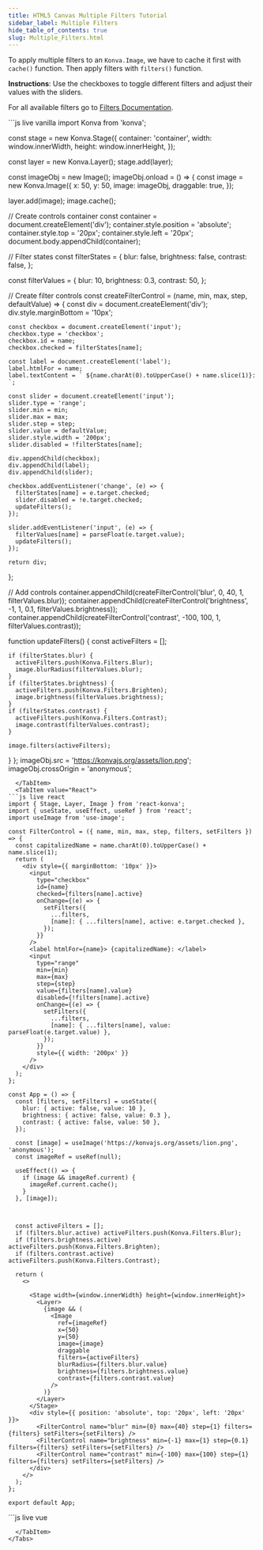 ```yaml
---
title: HTML5 Canvas Multiple Filters Tutorial
sidebar_label: Multiple Filters
hide_table_of_contents: true
slug: Multiple_Filters.html
---
```


To apply multiple filters to an `Konva.Image`, we have to cache it first with `cache()`
function. Then apply filters with `filters()` function.

**Instructions**: Use the checkboxes to toggle different filters and adjust their values with the sliders.

For all available filters go to [Filters Documentation](/api/Konva.Filters.html).


<Tabs>
  <TabItem value="Vanilla" default>
```js live vanilla
import Konva from 'konva';

const stage = new Konva.Stage({
  container: 'container',
  width: window.innerWidth,
  height: window.innerHeight,
});

const layer = new Konva.Layer();
stage.add(layer);

const imageObj = new Image();
imageObj.onload = () => {
  const image = new Konva.Image({
    x: 50,
    y: 50,
    image: imageObj,
    draggable: true,
  });

  layer.add(image);
  image.cache();

  // Create controls container
  const container = document.createElement('div');
  container.style.position = 'absolute';
  container.style.top = '20px';
  container.style.left = '20px';
  document.body.appendChild(container);

  // Filter states
  const filterStates = {
    blur: false,
    brightness: false,
    contrast: false,
  };

  const filterValues = {
    blur: 10,
    brightness: 0.3,
    contrast: 50,
  };

  // Create filter controls
  const createFilterControl = (name, min, max, step, defaultValue) => {
    const div = document.createElement('div');
    div.style.marginBottom = '10px';
    
    const checkbox = document.createElement('input');
    checkbox.type = 'checkbox';
    checkbox.id = name;
    checkbox.checked = filterStates[name];
    
    const label = document.createElement('label');
    label.htmlFor = name;
    label.textContent = ` ${name.charAt(0).toUpperCase() + name.slice(1)}: `;
    
    const slider = document.createElement('input');
    slider.type = 'range';
    slider.min = min;
    slider.max = max;
    slider.step = step;
    slider.value = defaultValue;
    slider.style.width = '200px';
    slider.disabled = !filterStates[name];
    
    div.appendChild(checkbox);
    div.appendChild(label);
    div.appendChild(slider);
    
    checkbox.addEventListener('change', (e) => {
      filterStates[name] = e.target.checked;
      slider.disabled = !e.target.checked;
      updateFilters();
    });
    
    slider.addEventListener('input', (e) => {
      filterValues[name] = parseFloat(e.target.value);
      updateFilters();
    });
    
    return div;
  };

  // Add controls
  container.appendChild(createFilterControl('blur', 0, 40, 1, filterValues.blur));
  container.appendChild(createFilterControl('brightness', -1, 1, 0.1, filterValues.brightness));
  container.appendChild(createFilterControl('contrast', -100, 100, 1, filterValues.contrast));

  function updateFilters() {
    const activeFilters = [];
    
    if (filterStates.blur) {
      activeFilters.push(Konva.Filters.Blur);
      image.blurRadius(filterValues.blur);
    }
    if (filterStates.brightness) {
      activeFilters.push(Konva.Filters.Brighten);
      image.brightness(filterValues.brightness);
    }
    if (filterStates.contrast) {
      activeFilters.push(Konva.Filters.Contrast);
      image.contrast(filterValues.contrast);
    }
    
    image.filters(activeFilters);
  }
};
imageObj.src = 'https://konvajs.org/assets/lion.png';
imageObj.crossOrigin = 'anonymous';
```
  </TabItem>
  <TabItem value="React">
```js live react
import { Stage, Layer, Image } from 'react-konva';
import { useState, useEffect, useRef } from 'react';
import useImage from 'use-image';

const FilterControl = ({ name, min, max, step, filters, setFilters }) => {
  const capitalizedName = name.charAt(0).toUpperCase() + name.slice(1);
  return (
    <div style={{ marginBottom: '10px' }}>
      <input
        type="checkbox"
        id={name}
        checked={filters[name].active}
        onChange={(e) => {
          setFilters({
            ...filters,
            [name]: { ...filters[name], active: e.target.checked },
          });
        }}
      />
      <label htmlFor={name}> {capitalizedName}: </label>
      <input
        type="range"
        min={min}
        max={max}
        step={step}
        value={filters[name].value}
        disabled={!filters[name].active}
        onChange={(e) => {
          setFilters({
            ...filters,
            [name]: { ...filters[name], value: parseFloat(e.target.value) },
          });
        }}
        style={{ width: '200px' }}
      />
    </div>
  );
};

const App = () => {
  const [filters, setFilters] = useState({
    blur: { active: false, value: 10 },
    brightness: { active: false, value: 0.3 },
    contrast: { active: false, value: 50 },
  });

  const [image] = useImage('https://konvajs.org/assets/lion.png', 'anonymous');
  const imageRef = useRef(null);

  useEffect(() => {
    if (image && imageRef.current) {
      imageRef.current.cache();
    }
  }, [image]);



  const activeFilters = [];
  if (filters.blur.active) activeFilters.push(Konva.Filters.Blur);
  if (filters.brightness.active) activeFilters.push(Konva.Filters.Brighten);
  if (filters.contrast.active) activeFilters.push(Konva.Filters.Contrast);

  return (
    <>
      
      <Stage width={window.innerWidth} height={window.innerHeight}>
        <Layer>
          {image && (
            <Image
              ref={imageRef}
              x={50}
              y={50}
              image={image}
              draggable
              filters={activeFilters}
              blurRadius={filters.blur.value}
              brightness={filters.brightness.value}
              contrast={filters.contrast.value}
            />
          )}
        </Layer>
      </Stage>
      <div style={{ position: 'absolute', top: '20px', left: '20px' }}>
        <FilterControl name="blur" min={0} max={40} step={1} filters={filters} setFilters={setFilters} />
        <FilterControl name="brightness" min={-1} max={1} step={0.1} filters={filters} setFilters={setFilters} />
        <FilterControl name="contrast" min={-100} max={100} step={1} filters={filters} setFilters={setFilters} />
      </div>
    </>
  );
};

export default App;
```
  </TabItem>
  <TabItem value="Vue">
```js live vue
<template>
  <div>
    
    <v-stage :config="stageSize">
      <v-layer>
        <v-image
          v-if="image"
          ref="imageNode"
          :config="{
            x: 50,
            y: 50,
            image: image,
            draggable: true,
            filters: activeFilters,
            blurRadius: filters.blur.value,
            brightness: filters.brightness.value,
            contrast: filters.contrast.value,
          }"
        />
      </v-layer>
    </v-stage>
    <div style="position: absolute; top: 20px; left: 20px">
      <div v-for="(filter, name) in filters" :key="name" style="marginBottom: 10px">
        <input
          type="checkbox"
          :id="name"
          v-model="filter.active"
        />
        <label :for="name"> {{ capitalize(name) }}: </label>
        <input
          type="range"
          :min="filterRanges[name].min"
          :max="filterRanges[name].max"
          :step="filterRanges[name].step"
          v-model="filter.value"
          :disabled="!filter.active"
          style="width: 200px"
        />
      </div>
    </div>
  </div>
</template>

<script setup>
import { ref, computed, watch, nextTick } from 'vue';
import { useImage } from 'vue-konva';

const stageSize = {
  width: window.innerWidth,
  height: window.innerHeight,
};

const imageNode = ref(null);
const [image] = useImage('https://konvajs.org/assets/lion.png', 'anonymous');

const filters = ref({
  blur: { active: false, value: 10 },
  brightness: { active: false, value: 0.3 },
  contrast: { active: false, value: 50 },
});

const filterRanges = {
  blur: { min: 0, max: 40, step: 1 },
  brightness: { min: -1, max: 1, step: 0.1 },
  contrast: { min: -100, max: 100, step: 1 },
};

const activeFilters = computed(() => {
  const active = [];
  if (filters.value.blur.active) active.push(Konva.Filters.Blur);
  if (filters.value.brightness.active) active.push(Konva.Filters.Brighten);
  if (filters.value.contrast.active) active.push(Konva.Filters.Contrast);
  return active;
});

const capitalize = (str) => str.charAt(0).toUpperCase() + str.slice(1);

watch(image, async (newImage) => {
  if (newImage) {
    await nextTick();
    imageNode.value.getNode().cache();
  }
});
</script>
```
  </TabItem>
</Tabs>
